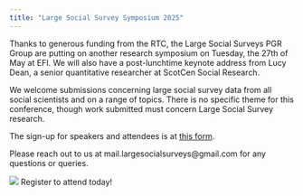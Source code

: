 ---
title: "Large Social Survey Symposium 2025"
---

Thanks to generous funding from the RTC, the Large Social Surveys PGR Group are putting on another research symposium on Tuesday, the 27th of May at EFI. We will also have a post-lunchtime keynote address from Lucy Dean, a senior quantitative researcher at ScotCen Social Research. 

We welcome submissions concerning large social survey data from all social scientists and on a range of topics. There is no specific theme for this conference, though work submitted must concern Large Social Survey research.

The sign-up for speakers and attendees is at [this form](https://forms.office.com/pages/responsepage.aspx?id=sAafLmkWiUWHiRCgaTTcYURgS32ILeBLsJkLU4KST21UM1lJVUI3RTdQTThYSVo2Q1U0Tlg3N1JOUS4u&route=shorturl).

Please reach out to us at mail.largesocialsurveys@gmail.com for any questions or queries. 


![](symp.png) Register to attend today!
